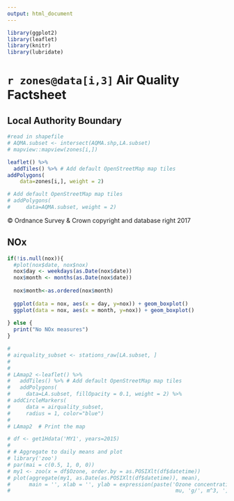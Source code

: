 ```yaml
---
output: html_document
---
```


```r
library(ggplot2)
library(leaflet)
library(knitr)
library(lubridate)
```

# `r zones@data[i,3] ` Air Quality Factsheet

## Local Authority Boundary

```r

#read in shapefile
# AQMA.subset <- intersect(AQMA.shp,LA.subset)
# mapview::mapview(zones[i,])

leaflet() %>%
  addTiles() %>% # Add default OpenStreetMap map tiles
addPolygons(
    data=zones[i,], weight = 2)

# Add default OpenStreetMap map tiles
# addPolygons(
#     data=AQMA.subset, weight = 2)

```

© Ordnance Survey & Crown copyright and database right 2017

## NOx



```r
if(!is.null(nox)){
  #plot(nox$date, nox$nox)
  nox$day <- weekdays(as.Date(nox$date))
  nox$month <- months(as.Date(nox$date))
  
  nox$month<-as.ordered(nox$month) 
  
  ggplot(data = nox, aes(x = day, y=nox)) + geom_boxplot()
  ggplot(data = nox, aes(x = month, y=nox)) + geom_boxplot()
  
} else {
  print("No NOx measures")
}
```

 
```r
# 
# airquality_subset <- stations_raw[LA.subset, ]
# 
# 
# LAmap2 <-leaflet() %>%
#   addTiles() %>% # Add default OpenStreetMap map tiles
#   addPolygons(
#     data=LA.subset, fillOpacity = 0.1, weight = 2) %>%
# addCircleMarkers(
#     data = airquality_subset,
#     radius = 1, color="blue")
# 
# LAmap2  # Print the map

```

```r

# df <- get1Hdata('MY1', years=2015)
# 
# # Aggregate to daily means and plot
# library('zoo')
# par(mai = c(0.5, 1, 0, 0)) 
# my1 <- zoo(x = df$Ozone, order.by = as.POSIXlt(df$datetime))
# plot(aggregate(my1, as.Date(as.POSIXlt(df$datetime)), mean), 
#      main = '', xlab = '', ylab = expression(paste('Ozone concentration [',
#                                                     mu, 'g/', m^3, ']')))
```